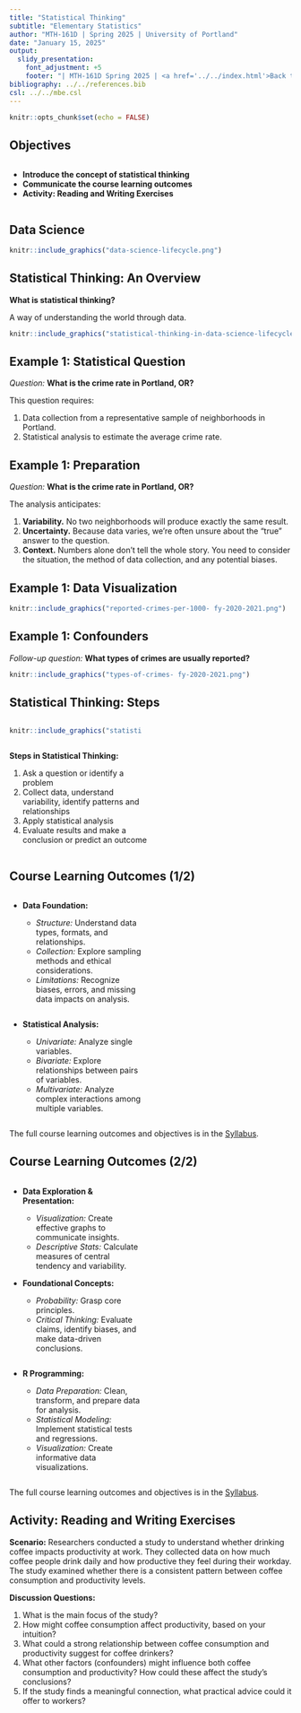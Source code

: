 ---
title: "Statistical Thinking"
subtitle: "Elementary Statistics"
author: "MTH-161D | Spring 2025 | University of Portland"
date: "January 15, 2025"
output:
  slidy_presentation:
    font_adjustment: +5
    footer: "| MTH-161D Spring 2025 | <a href='../../index.html'>Back to the Course Website</a>"
bibliography: ../../references.bib
csl: ../../mbe.csl
---

```{r setup, include=FALSE}
knitr::opts_chunk$set(echo = FALSE)
```

## Objectives

:::: {.column width=15%}
::::

:::: {.column width=70%}
- **Introduce the concept of statistical thinking**
- **Communicate the course learning outcomes**
- **Activity: Reading and Writing Exercises**
::::

:::: {.column width=15%}
::::

## Data Science

```{r data-science-life-cycle, echo=FALSE, fig.cap="The Data Science Life Cycle", fig.align='center', out.width = '50%'}
knitr::include_graphics("data-science-lifecycle.png")
```

## Statistical Thinking: An Overview

**What is statistical thinking?**

A way of understanding the world through data.

```{r statistical-thinking-1, echo=FALSE, fig.cap="Statistical Thinking in the Data Science Life Cycle", fig.align='center', out.width = '55%'}
knitr::include_graphics("statistical-thinking-in-data-science-lifecycle.png")
```

## Example 1: Statistical Question

*Question:* **What is the crime rate in Portland, OR?**

This question requires:

  1. Data collection from a representative sample of neighborhoods in Portland.
  2. Statistical analysis to estimate the average crime rate.

## Example 1: Preparation

*Question:* **What is the crime rate in Portland, OR?**

The analysis anticipates:

  1. **Variability.** No two neighborhoods will produce exactly the same result.
  2. **Uncertainty.** Because data varies, we’re often unsure about the "true" answer to the question.
  3. **Context.** Numbers alone don’t tell the whole story. You need to consider the situation, the method of data collection, and any potential biases.

## Example 1: Data Visualization

```{r portland-crime-rates, echo=FALSE, fig.cap="Portland crime rates in fiscal year 2020 to 2021.", fig.align='center', out.width = '55%'}
knitr::include_graphics("reported-crimes-per-1000- fy-2020-2021.png")
```

## Example 1: Confounders

*Follow-up question:* **What types of crimes are usually reported?**

```{r portland-types-of-crimes, echo=FALSE, fig.cap="Portland types of crimes in year 2020 to 2021.", fig.align='center', out.width = '100%'}
knitr::include_graphics("types-of-crimes- fy-2020-2021.png")
```

## Statistical Thinking: Steps

:::: {.column width=1%}
::::

:::: {.column width=47%}
```{r statistical-thinking-2, echo=FALSE, fig.cap="Statistical Thinking in the Data Science Life Cycle", fig.align='center', out.width = '100%'}
knitr::include_graphics("statistical-thinking-in-data-science-lifecycle.png")
```
::::

:::: {.column width=50%}
**Steps in Statistical Thinking:** 

  1. Ask a question or identify a problem
  2. Collect data, understand variability, identify patterns and relationships
  3. Apply statistical analysis
  4. Evaluate results and make a conclusion or predict an outcome
::::

:::: {.column width=1%}
::::

## Course Learning Outcomes (1/2)

:::: {.column width=1%}
::::

:::: {.column width=48%}
* **Data Foundation:**

  - *Structure:* Understand data types, formats, and relationships.
  - *Collection:* Explore sampling methods and ethical considerations.
  - *Limitations:* Recognize biases, errors, and missing data impacts on analysis.
::::

:::: {.column width=48%}
* **Statistical Analysis:**

  - *Univariate:* Analyze single variables. 
  - *Bivariate:* Explore relationships between pairs of variables.
  - *Multivariate:* Analyze complex interactions among multiple variables.
::::

:::: {.column width=1%}
::::

The full course learning outcomes and objectives is in the [Syllabus](../../index.html).

## Course Learning Outcomes (2/2)

:::: {.column width=1%}
::::

:::: {.column width=48%}
* **Data Exploration & Presentation:**

  - *Visualization:* Create effective graphs to communicate insights.
  - *Descriptive Stats:* Calculate measures of central tendency and variability.

* **Foundational Concepts:**

  - *Probability:* Grasp core principles.
  - *Critical Thinking:* Evaluate claims, identify biases, and make data-driven conclusions.
::::

:::: {.column width=48%}
* **R Programming:**

  - *Data Preparation:* Clean, transform, and prepare data for analysis.
  - *Statistical Modeling:* Implement statistical tests and regressions.
  - *Visualization:* Create informative data visualizations.
::::

:::: {.column width=1%}
::::

The full course learning outcomes and objectives is in the [Syllabus](../../index.html).

## Activity: Reading and Writing Exercises

**Scenario:** Researchers conducted a study to understand whether drinking coffee impacts productivity at work. They collected data on how much coffee people drink daily and how productive they feel during their workday. The study examined whether there is a consistent pattern between coffee consumption and productivity levels.

**Discussion Questions:**

1. What is the main focus of the study?
2. How might coffee consumption affect productivity, based on your intuition?
3. What could a strong relationship between coffee consumption and productivity suggest for coffee drinkers?
4. What other factors (confounders) might influence both coffee consumption and productivity? How could these affect the study's conclusions?
5. If the study finds a meaningful connection, what practical advice could it offer to workers?
